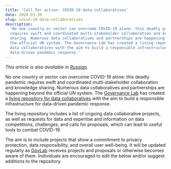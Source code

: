 ```yaml
---
title: 'Call for action: COVID-19 data collaboratives'
date: 2020-03-30
slug: covid-19-data-collaboratives
description:
  'No one country or sector can overcome COVID-19 alone: this deadly pandemic
  requires swift and coordinated multi-stakeholder collaboration and knowledge
  sharing. Numerous data collaboratives and partnerships are happening beyond
  the official UN system. The Governance Lab has created a living repository for
  data collaboratives with the aim to build a responsible infrastructure for
  data-driven pandemic response.'
---
```


_This article is also available in
[Russian](/covid-19-data-collaboratives-RU.pdf)._

No one country or sector can overcome COVID-19 alone: this deadly pandemic
requires swift and coordinated multi-stakeholder collaboration and knowledge
sharing. Numerous data collaboratives and partnerships are happening beyond the
official UN system. The [Governance Lab](http://www.thegovlab.org/) has created
a
[living repository for data collaboratives](https://docs.google.com/document/d/1JWeD1AaIGKMPry_EN8GjIqwX4J4KLQIAqP09exZ-ENI/edit)
with the aim to build a responsible infrastructure for data-driven pandemic
response.

The living repository includes a list of ongoing data collaborative projects, as
well as requests for data and expertise and information on data competitions,
challenges, and calls for proposals, which can lead to useful tools to combat
COVID-19.

The aim is to include projects that show a commitment to privacy protection,
data responsibility, and overall user well-being. It will be updated regularly
as
[GovLab](https://docs.google.com/document/d/1JWeD1AaIGKMPry_EN8GjIqwX4J4KLQIAqP09exZ-ENI/edit)
receives projects and proposals or otherwise becomes aware of them. Individuals
are encouraged to edit the below and/or suggest additions to the repository.
